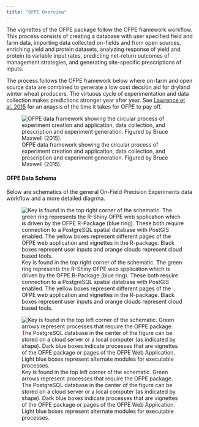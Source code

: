 ```yaml
---
title: "OFPE Overview"
---
```

The vignettes of the OFPE package follow the OFPE framework workflow. This process consists of creating a database with user specified field and farm data, importing data collected on-fields and from open sources, enriching yield and protein datasets, analyzing response of yield and protein to variable input rates, predicting net-return outcomes of management strategies, and generating site-specific prescriptions of inputs.

The process follows the OFPE framework below where on-farm and open source data are combined to generate a low cost decsion aid for dryland winter wheat producers. The virtuous cycle of experimentation and data collection makes predictions stronger year after year. See [Lawrence et al. 2015](http://weedeco.msu.montana.edu/publications/pdfs/Lawrence_etal_2015.pdf) for an anaysis of the time it takes for OFPE to pay off.  

![OFPE data framework showing the circular process of experiment creation and application, data collection, and prescription and experiment generation. Figured by Bruce Maxwell (2015).](images/ofpe_framework.png)

#### OFPE Data Schema
Below are schematics of the general On-Field Precision Experiments data workflow and a more detailed diagrma.

![Key is found in the top right corner of the schematic. The green ring represents the R-Shiny OFPE web spplication which is driven by the OFPE R-Package (blue ring). These both require connection to a PostgreSQL spatial database with PostGIS enabled. The yellow boxes represent different pages of the OFPE web application and vignettes in the R-package. Black boxes represent user inputs and orange clouds represent cloud based tools. ](diagrams/ofpe_data_workflow.png)

![Key is found in the top left corner of the schematic. Green arrows represent processes that require the OFPE package. The PostgreSQL database in the center of the figure can be stored on a cloud server or a local computer (as indicated by shape). Dark blue boxes indicate processes that are vignettes of the OFPE package or pages of the OFPE Web Application. Light blue boxes represent alternate modules for executable processes.](diagrams/ofpe_data_diagram.png)










